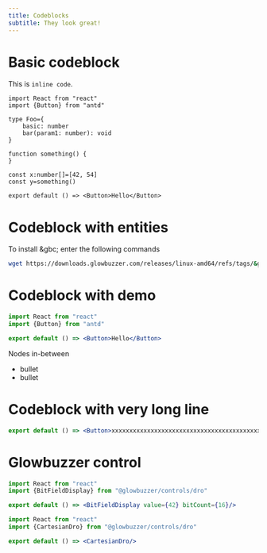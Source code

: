 ```yaml
---
title: Codeblocks
subtitle: They look great!
---
```


# Basic codeblock

This is `inline code`.

```tsx
import React from "react"
import {Button} from "antd"

type Foo={
    basic: number
    bar(param1: number): void
}

function something() {
}

const x:number[]=[42, 54]
const y=something()

export default () => <Button>Hello</Button>
```

# Codeblock with entities

To install &gbc; enter the following commands
```sh
wget https://downloads.glowbuzzer.com/releases/linux-amd64/refs/tags/&gbc_version;/gbc.tgz
```

# Codeblock with demo
```jsx demo
import React from "react"
import {Button} from "antd"

export default () => <Button>Hello</Button>
```
Nodes in-between
- bullet
- bullet

# Codeblock with very long line

```jsx
export default () => <Button>xxxxxxxxxxxxxxxxxxxxxxxxxxxxxxxxxxxxxxxxxxxxxxxxxxxxxxxxxxxxxxxxxxxxxxxxxxxxxxxxxxxxxxxxxxxxxxxxxxxxxxxxxxxxxxxxxxxxxxxxxxx</Button>
```

# Glowbuzzer control

```jsx demo
import React from "react"
import {BitFieldDisplay} from "@glowbuzzer/controls/dro"

export default () => <BitFieldDisplay value={42} bitCount={16}/>
```

```jsx demo
import React from "react"
import {CartesianDro} from "@glowbuzzer/controls/dro"

export default () => <CartesianDro/>
```

